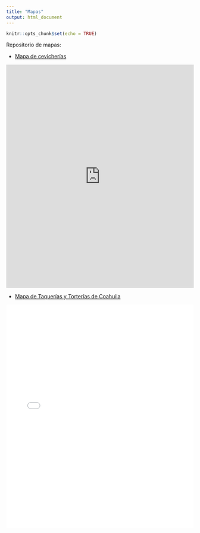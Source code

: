 ```yaml
---
title: "Mapas"
output: html_document
---
```


```r
knitr::opts_chunk$set(echo = TRUE)
```

Repositorio de mapas: 

* [Mapa de cevicherías](mapas/cdmx_mariscos.html) 

<iframe src="https://juvecampos.github.io/mapas/mapas/cdmx_mariscos.html" width="100%" height="600" style="border:none;">
</iframe>

* [Mapa de Taquerías y Torterías de Coahuila](mapas/Coahuila-consulta.html)

<iframe src="mapas/Coahuila-consulta.html" width="100%" height="600" style="border:none;">
</iframe>

